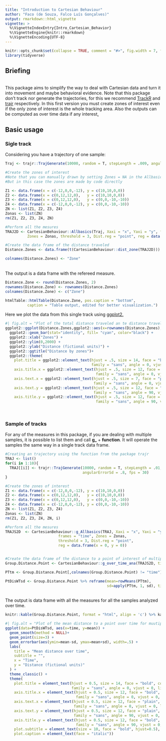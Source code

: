 ```yaml
---
title: "Introduction to Cartesian Behaviour"
author: "Faco (de Souza, Falco Luís Gonçalves)"
output: rmarkdown::html_vignette
vignette: >
  %\VignetteIndexEntry{Intro_Cartesian_Behavior}
  %\VignetteEngine{knitr::rmarkdown}
  %\VignetteEncoding{UTF-8}
---
```


```r
knitr::opts_chunk$set(collapse = TRUE, comment = "#>", fig.width = 7, fig.height = 6.5, fig.align = "center")
library(tidyverse)
```

## Briefing
<br>
This package aims to simplify the way to deal with Cartesian data and turn it into movement and maybe behavioral evidence.
Note that this package don't track nor generate the trajectories, for this we recommend [TrackR](https://swarm-lab.github.io/trackR/) and [trajr](https://github.com/JimMcL/trajr) respectively. In this first version you must create zones of interest even if the only zone of interest is the whole tracking area. Also the  outputs can be computed as over time data if any interest[.](https://www.youtube.com/watch?v=JVyPSIiqgwk)
<br>

## Basic usage


### Sigle track
Considering you have a trajectory of one sample:
<br>


```r
Traj <- trajr::TrajGenerate(10000, random = T, stepLength = .009, angularErrorSd = .5, fps = 30)

#Create the zones of interest
#Note that you can manually drawn by setting Zones = NA in the Allbasics function or call Zone_int
#But in this case the zones are made by code directly

Z1 <- data.frame(x = c(-12,0,0,-12), y = c(10,10,0,0))
Z2 <- data.frame(x = c(0,12,12,0),   y = c(10,10,0,0))
Z3 <- data.frame(x = c(0,12,12,0),   y = c(0,0,-10,-10))
Z4 <- data.frame(x = c(-12,0,0,-12), y = c(0,0,-10,-10))
ZN <- list(Z1, Z2, Z3, Z4)
Zonas <- list(ZN)
rm(Z1, Z2, Z3, Z4, ZN)

#Perform all the mesures
TRAJ2D <- CartesianBehaviour::Allbasics(Traj, Xaxi = "x", Yaxi = "y", frames = "time",
          Zones = Zonas, threshold = 3, Dist.reg = "point", reg = data.frame(x = 0, y = 0))

#Create the data frame of the distance traveled
Distance.Zones <- data.frame(t(CartesianBehaviour::dist_zone(TRAJ2D)))

colnames(Distance.Zones) <- "Zone"
```
<br>
The output is a data frame with the refereed measure.
```r
Distance.Zone <- round(Distance.Zones, 2)
rownames(Distance.Zone) <- rownames(Distance.Zones)
colnames(Distance.Zone) <- c("Zone")


```



```r

htmlTable::htmlTable(Distance.Zone, pos.caption = "bottom",
          caption = "Table output, edited for better visualization.")

```


Here we plot the data from this single track using [ggplot2](https://cran.r-project.org/web/packages/ggplot2/index.html)[.](https://www.youtube.com/watch?v=i5uSbp0YDhc)
<br>
```r
#| fig.alt = "Plot of the total distance traveled an te distance traveled inside the zones of interest"  
ggplot2::ggplot(Distance.Zones,ggplot2::aes(x=rownames(Distance.Zones), y=Zone)) +
  ggplot2::geom_bar(stat="identity", fill= "cyan", color="black") +
  ggplot2::xlab("Zones") +
  ggplot2::ylim(0,2000) +
  ggplot2::ylab("Distance (fictional units)") +
  ggplot2::ggtitle("Distance by zones")+
  ggplot2::theme(
    plot.title = ggplot2::element_text(hjust = .5, size = 14, face = "bold", colour = "red", 
                                       family = "sans", angle = 0, vjust = 0, lineheight = 1),
    axis.title.x = ggplot2::element_text(hjust = .5, size = 12, face = "bold", colour = "black", 
                                         family = "sans", angle = 0, vjust = 0, lineheight = 1),
    axis.text.x = ggplot2::element_text(hjust = .5, size = 7, face = "plain", colour = "black", 
                                        family = "sans", angle = 0, vjust = 0, lineheight = 1),
    axis.text.y = ggplot2::element_text(hjust = .5, size = 12, face = "plain", colour = "black", 
                                        family = "sans", angle = 90, vjust = 0, lineheight = 1),
    axis.title.y = ggplot2::element_text(hjust = .5, size = 12, face = "bold", colour = "black", 
                                         family = "sans", angle = 90, vjust = 0, lineheight = 1))

```
<br>

### Sample of tracks

For any of the measures in this package, if you are dealing with multiple samples, it is possible to list them and call **g_** + **function**. It will operate the samples the same way in a single track data frame.<br>

```r
#Creating an trajectory using the function from the package trajr
TRAJ <- list()
for(i in 1:10){
  TRAJ[[i]] <- trajr::TrajGenerate(10000, random = T, stepLength = .01,
                                   angularErrorSd = .8, fps = 30)
}

#Create the zones of interest
Z1 <- data.frame(x = c(-12,0,0,-12), y = c(10,10,0,0))
Z2 <- data.frame(x = c(0,12,12,0),   y = c(10,10,0,0))
Z3 <- data.frame(x = c(0,12,12,0),   y = c(0,0,-10,-10))
Z4 <- data.frame(x = c(-12,0,0,-12), y = c(0,0,-10,-10))
ZN <- list(Z1, Z2, Z3, Z4)
Zonas <- list(ZN)
rm(Z1, Z2, Z3, Z4, ZN, i)

#Perform all the mesures
TRAJS2D  <- CartesianBehaviour::g_Allbasics(TRAJ, Xaxi = "x", Yaxi = "y",
                        frames = "time", Zones = Zonas,
                        threshold = 3, Dist.reg = "point",
                        reg = data.frame(x = 0, y = 0))


#Create the data frame of the distance to a point of interest of multiple subjects
Group.Distance.Point <- CartesianBehaviour::g_over_time_ana(TRAJS2D, time.ana = 2)

PTtm <- Group.Distance.Point[,colnames(Group.Distance.Point) != "time"]

PtDisWTsd <- Group.Distance.Point %>% reframe(mean=rowMeans(PTtm),
                                              sd=apply(PTtm, 1, sd), time = time)

```
<br>
The output is  data frame with all the measures for all the samples analyzed over time.

```r

knitr::kable(Group.Distance.Point, format = "html", align = 'c') %>% kableExtra::kable_styling("striped", font_size = 12)

```

```r
#| fig.alt = "Plot of the mean distance to a point over time for muutiple samples with SD"
ggplot(data=PtDisWTsd, aes(x=time, y=mean)) +
  geom_smooth(method = NULL)+
  geom_point(size=3) +
  geom_errorbar(aes(ymin=mean-sd, ymax=mean+sd), width=.5) +
  labs(
    title = "Mean distance over time",
    subtitle = "",
    x = "Time",
    y = "Distance (fictional units)"
  ) +
  theme_classic() +
  theme(
    plot.title = element_text(hjust = 0.5, size = 14, face = "bold", colour = "red",
                              family = "sans", angle = 0, vjust = 0, lineheight = 1),
    axis.title.x = element_text(hjust = 0.5, size = 12, face = "bold", colour = "black",
                                family = "sans", angle = 0, vjust = 0, lineheight = 1),
    axis.text.x = element_text(hjust = 0.5, size = 12, face = "plain", colour = "black",
                               family = "sans", angle = 0, vjust = 0, lineheight = 1),
    axis.text.y = element_text(hjust = 0.5, size = 12, face = "plain", colour = "black",
                               family = "sans", angle = 90, vjust = 0, lineheight = 1),
    axis.title.y = element_text(hjust = 0.5, size = 12, face = "bold", colour = "black",
                                family = "sans", angle = 90, vjust = 0, lineheight = 1),
    plot.subtitle = element_text(size = 10, face = "bold", hjust=0.5),
    plot.caption = element_text(face = "italic"))
```

